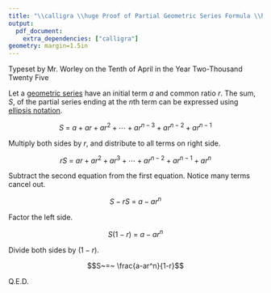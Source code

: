 ```yaml
---
title: "\\calligra \\huge Proof of Partial Geometric Series Formula \\hrule"
output: 
  pdf_document:
    extra_dependencies: ["calligra"]
geometry: margin=1.5in
---
```


 \calligra

\vspace{-0.3in}

Typeset by Mr. Worley on the Tenth of April in the Year Two-Thousand Twenty Five

\pagenumbering{gobble}

\vspace{0.7in}

\LARGE

Let a [geometric series](https://en.wikipedia.org/wiki/Geometric_series) have an initial term $a$ and common ratio $r$. The sum, $S$, of the partial series ending at the $n$th term can be expressed using [ellipsis notation](https://en.wikipedia.org/wiki/Ellipsis#In_mathematical_notation).

\large

$$S ~=~ a+ar+ar^2+ \cdots + ar^{n-3} + ar^{n-2}+ar^{n-1}$$
\LARGE

Multiply both sides by $r$, and distribute to all terms on right side.

\large

$$rS ~=~ ar+ar^2+ar^3+ \cdots + ar^{n-2} + ar^{n-1}+ar^{n}$$

\LARGE

Subtract the second equation from the first equation. Notice many terms cancel out.

\large

$$S-rS ~=~ a-ar^n$$

\LARGE

Factor the left side.

\large

$$S(1-r) ~=~ a-ar^n$$

\LARGE

Divide both sides by  $(1-r)$.

\large

$$S~=~ \frac{a-ar^n}{1-r}$$
\LARGE 

 \hfill  Q.E.D.



